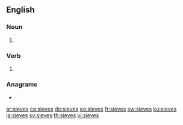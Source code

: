 ==English==

===Noun===
{{head|en|noun plural form}}

# {{plural of|sieve|lang=en}}

===Verb===
{{head|en|verb form}}

# {{en-third-person singular of|sieve}}

===Anagrams===
* {{l|en|essive}}

[[ar:sieves]]
[[ca:sieves]]
[[de:sieves]]
[[eo:sieves]]
[[fr:sieves]]
[[sw:sieves]]
[[ku:sieves]]
[[ja:sieves]]
[[sv:sieves]]
[[th:sieves]]
[[vi:sieves]]